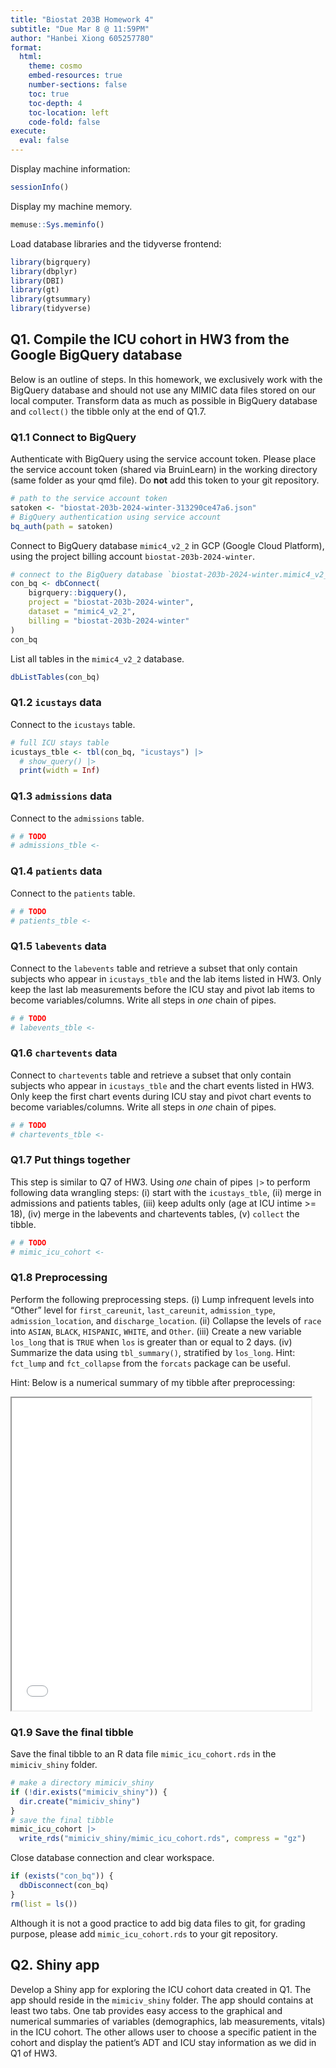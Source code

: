 ```yaml
---
title: "Biostat 203B Homework 4"
subtitle: "Due Mar 8 @ 11:59PM"
author: "Hanbei Xiong 605257780"
format:
  html:
    theme: cosmo
    embed-resources: true
    number-sections: false
    toc: true
    toc-depth: 4
    toc-location: left
    code-fold: false
execute:
  eval: false
---
```


Display machine information:
```r
sessionInfo()
```
Display my machine memory.
```r
memuse::Sys.meminfo()
```

Load database libraries and the tidyverse frontend:
```r
library(bigrquery)
library(dbplyr)
library(DBI)
library(gt)
library(gtsummary)
library(tidyverse)
```

## Q1. Compile the ICU cohort in HW3 from the Google BigQuery database 

Below is an outline of steps. In this homework, we exclusively work with the BigQuery database and should not use any MIMIC data files stored on our local computer. Transform data as much as possible in BigQuery database and `collect()` the tibble only at the end of Q1.7.

### Q1.1 Connect to BigQuery

Authenticate with BigQuery using the service account token. Please place the service account token (shared via BruinLearn) in the working directory (same folder as your qmd file). Do **not** add this token to your git repository.
```r
# path to the service account token 
satoken <- "biostat-203b-2024-winter-313290ce47a6.json"
# BigQuery authentication using service account
bq_auth(path = satoken)
```
Connect to BigQuery database `mimic4_v2_2` in GCP (Google Cloud Platform), using the project billing account `biostat-203b-2024-winter`.
```r
# connect to the BigQuery database `biostat-203b-2024-winter.mimic4_v2_2`
con_bq <- dbConnect(
    bigrquery::bigquery(),
    project = "biostat-203b-2024-winter",
    dataset = "mimic4_v2_2",
    billing = "biostat-203b-2024-winter"
)
con_bq
```
List all tables in the `mimic4_v2_2` database.
```r
dbListTables(con_bq)
```
### Q1.2 `icustays` data

Connect to the `icustays` table.
```r
# full ICU stays table
icustays_tble <- tbl(con_bq, "icustays") |>
  # show_query() |>
  print(width = Inf)
```

### Q1.3 `admissions` data

Connect to the `admissions` table.
```r
# # TODO
# admissions_tble <- 
```

### Q1.4 `patients` data

Connect to the `patients` table.
```r
# # TODO
# patients_tble <-
```

### Q1.5 `labevents` data

Connect to the `labevents` table and retrieve a subset that only contain subjects who appear in `icustays_tble` and the lab items listed in HW3. Only keep the last lab measurements before the ICU stay and pivot lab items to become variables/columns. Write all steps in _one_ chain of pipes.
```r
# # TODO
# labevents_tble <- 
```

### Q1.6 `chartevents` data

Connect to `chartevents` table and retrieve a subset that only contain subjects who appear in `icustays_tble` and the chart events listed in HW3. Only keep the first chart events during ICU stay and pivot chart events to become variables/columns. Write all steps in _one_ chain of pipes.
```r
# # TODO
# chartevents_tble <- 
```

### Q1.7 Put things together

This step is similar to Q7 of HW3. Using _one_ chain of pipes `|>` to perform following data wrangling steps: (i) start with the `icustays_tble`, (ii) merge in admissions and patients tables, (iii) keep adults only (age at ICU intime >= 18), (iv) merge in the labevents and chartevents tables, (v) `collect` the tibble.

```r
# # TODO
# mimic_icu_cohort <- 
```

### Q1.8 Preprocessing

Perform the following preprocessing steps. (i) Lump infrequent levels into "Other" level for `first_careunit`, `last_careunit`, `admission_type`, `admission_location`, and `discharge_location`. (ii) Collapse the levels of `race` into `ASIAN`, `BLACK`, `HISPANIC`, `WHITE`, and `Other`. (iii) Create a new variable `los_long` that is `TRUE` when `los` is greater than or equal to 2 days. (iv) Summarize the data using `tbl_summary()`, stratified by `los_long`. Hint: `fct_lump` and `fct_collapse` from the `forcats` package can be useful.

Hint: Below is a numerical summary of my tibble after preprocessing:

<iframe width=95% height="500" src="./mimic_icu_cohort_gtsummary.html"></iframe>

### Q1.9 Save the final tibble

Save the final tibble to an R data file `mimic_icu_cohort.rds` in the `mimiciv_shiny` folder.
```r
# make a directory mimiciv_shiny
if (!dir.exists("mimiciv_shiny")) {
  dir.create("mimiciv_shiny")
}
# save the final tibble
mimic_icu_cohort |>
  write_rds("mimiciv_shiny/mimic_icu_cohort.rds", compress = "gz")
```
Close database connection and clear workspace.
```r
if (exists("con_bq")) {
  dbDisconnect(con_bq)
}
rm(list = ls())
```
Although it is not a good practice to add big data files to git, for grading purpose, please add `mimic_icu_cohort.rds` to your git repository.

## Q2. Shiny app

Develop a Shiny app for exploring the ICU cohort data created in Q1. The app should reside in the `mimiciv_shiny` folder. The app should contains at least two tabs. One tab provides easy access to the graphical and numerical summaries of variables (demographics, lab measurements, vitals) in the ICU cohort. The other allows user to choose a specific patient in the cohort and display the patient's ADT and ICU stay information as we did in Q1 of HW3.
